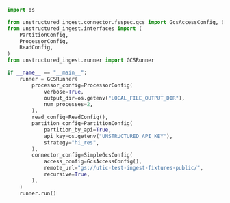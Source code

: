 ```python Python
import os

from unstructured_ingest.connector.fsspec.gcs import GcsAccessConfig, SimpleGcsConfig
from unstructured_ingest.interfaces import (
    PartitionConfig,
    ProcessorConfig,
    ReadConfig,
)
from unstructured_ingest.runner import GCSRunner

if __name__ == "__main__":
    runner = GCSRunner(
        processor_config=ProcessorConfig(
            verbose=True,
            output_dir=os.getenv("LOCAL_FILE_OUTPUT_DIR"),
            num_processes=2,
        ),
        read_config=ReadConfig(),
        partition_config=PartitionConfig(
            partition_by_api=True,
            api_key=os.getenv("UNSTRUCTURED_API_KEY"),
            strategy="hi_res",
        ),
        connector_config=SimpleGcsConfig(
            access_config=GcsAccessConfig(),
            remote_url="gs://utic-test-ingest-fixtures-public/",
            recursive=True,
        ),
    )
    runner.run()
```
